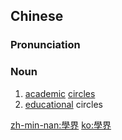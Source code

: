 {{also|学界}}
==Chinese==
{{zh-forms|s=学界}}

===Pronunciation===
{{zh-pron
|m=xuéjiè
|c=hok6 gaai3
|mn=ha̍k-kài
|cat=n
}}

===Noun===
{{zh-noun}}

# [[academic]] [[circle]]s
# [[educational]] circles

[[zh-min-nan:學界]]
[[ko:學界]]